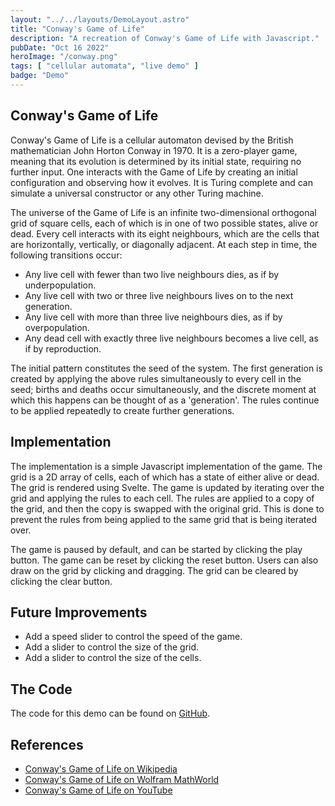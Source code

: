```yaml
---
layout: "../../layouts/DemoLayout.astro"
title: "Conway's Game of Life"
description: "A recreation of Conway's Game of Life with Javascript."
pubDate: "Oct 16 2022"
heroImage: "/conway.png"
tags: [ "cellular automata", "live demo" ]
badge: "Demo"
---
```


<Conway client:visible/>

## Conway's Game of Life

Conway's Game of Life is a cellular automaton devised by the British mathematician John Horton Conway in 1970. It is a zero-player game, meaning that its evolution is determined by its initial state, requiring no further input. One interacts with the Game of Life by creating an initial configuration and observing how it evolves. It is Turing complete and can simulate a universal constructor or any other Turing machine.

The universe of the Game of Life is an infinite two-dimensional orthogonal grid of square cells, each of which is in one of two possible states, alive or dead. Every cell interacts with its eight neighbours, which are the cells that are horizontally, vertically, or diagonally adjacent. At each step in time, the following transitions occur:

- Any live cell with fewer than two live neighbours dies, as if by underpopulation.
- Any live cell with two or three live neighbours lives on to the next generation.
- Any live cell with more than three live neighbours dies, as if by overpopulation.
- Any dead cell with exactly three live neighbours becomes a live cell, as if by reproduction.

The initial pattern constitutes the seed of the system. The first generation is created by applying the above rules simultaneously to every cell in the seed; births and deaths occur simultaneously, and the discrete moment at which this happens can be thought of as a 'generation'. The rules continue to be applied repeatedly to create further generations.

## Implementation

The implementation is a simple Javascript implementation of the game. The grid is a 2D array of cells, each of which has a state of either alive or dead. The grid is rendered using Svelte. The game is updated by iterating over the grid and applying the rules to each cell. The rules are applied to a copy of the grid, and then the copy is swapped with the original grid. This is done to prevent the rules from being applied to the same grid that is being iterated over. 

The game is paused by default, and can be started by clicking the play button. The game can be reset by clicking the reset button. Users can also draw on the grid by clicking and dragging. The grid can be cleared by clicking the clear button.

## Future Improvements

- Add a speed slider to control the speed of the game.
- Add a slider to control the size of the grid.
- Add a slider to control the size of the cells.

## The Code

The code for this demo can be found on [GitHub]().

## References

- [Conway's Game of Life on Wikipedia](https://en.wikipedia.org/wiki/Conway%27s_Game_of_Life)
- [Conway's Game of Life on Wolfram MathWorld](http://mathworld.wolfram.com/ConwaysGameofLife.html)
- [Conway's Game of Life on YouTube](https://www.youtube.com/watch?v=C2vgICfQawE)